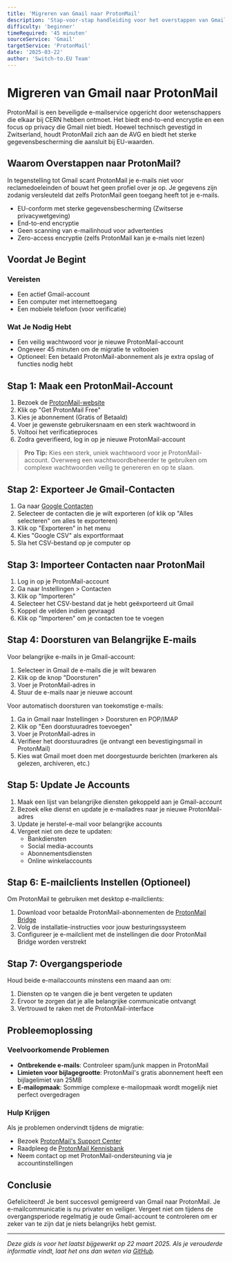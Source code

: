 ```yaml
---
title: 'Migreren van Gmail naar ProtonMail'
description: 'Stap-voor-stap handleiding voor het overstappen van Gmail naar ProtonMail'
difficulty: 'beginner'
timeRequired: '45 minuten'
sourceService: 'Gmail'
targetService: 'ProtonMail'
date: '2025-03-22'
author: 'Switch-to.EU Team'
---
```


# Migreren van Gmail naar ProtonMail

ProtonMail is een beveiligde e-mailservice opgericht door wetenschappers die elkaar bij CERN hebben ontmoet. Het biedt end-to-end encryptie en een focus op privacy die Gmail niet biedt. Hoewel technisch gevestigd in Zwitserland, houdt ProtonMail zich aan de AVG en biedt het sterke gegevensbescherming die aansluit bij EU-waarden.

## Waarom Overstappen naar ProtonMail?

In tegenstelling tot Gmail scant ProtonMail je e-mails niet voor reclamedoeleinden of bouwt het geen profiel over je op. Je gegevens zijn zodanig versleuteld dat zelfs ProtonMail geen toegang heeft tot je e-mails.

- EU-conform met sterke gegevensbescherming (Zwitserse privacywetgeving)
- End-to-end encryptie
- Geen scanning van e-mailinhoud voor advertenties
- Zero-access encryptie (zelfs ProtonMail kan je e-mails niet lezen)

## Voordat Je Begint

### Vereisten

- Een actief Gmail-account
- Een computer met internettoegang
- Een mobiele telefoon (voor verificatie)

### Wat Je Nodig Hebt

- Een veilig wachtwoord voor je nieuwe ProtonMail-account
- Ongeveer 45 minuten om de migratie te voltooien
- Optioneel: Een betaald ProtonMail-abonnement als je extra opslag of functies nodig hebt

## Stap 1: Maak een ProtonMail-Account

1. Bezoek de [ProtonMail-website](https://proton.me/mail)
2. Klik op "Get ProtonMail Free"
3. Kies je abonnement (Gratis of Betaald)
4. Voer je gewenste gebruikersnaam en een sterk wachtwoord in
5. Voltooi het verificatieproces
6. Zodra geverifieerd, log in op je nieuwe ProtonMail-account

> **Pro Tip:** Kies een sterk, uniek wachtwoord voor je ProtonMail-account. Overweeg een wachtwoordbeheerder te gebruiken om complexe wachtwoorden veilig te genereren en op te slaan.

## Stap 2: Exporteer Je Gmail-Contacten

1. Ga naar [Google Contacten](https://contacts.google.com)
2. Selecteer de contacten die je wilt exporteren (of klik op "Alles selecteren" om alles te exporteren)
3. Klik op "Exporteren" in het menu
4. Kies "Google CSV" als exportformaat
5. Sla het CSV-bestand op je computer op

## Stap 3: Importeer Contacten naar ProtonMail

1. Log in op je ProtonMail-account
2. Ga naar Instellingen > Contacten
3. Klik op "Importeren"
4. Selecteer het CSV-bestand dat je hebt geëxporteerd uit Gmail
5. Koppel de velden indien gevraagd
6. Klik op "Importeren" om je contacten toe te voegen

## Stap 4: Doorsturen van Belangrijke E-mails

Voor belangrijke e-mails in je Gmail-account:

1. Selecteer in Gmail de e-mails die je wilt bewaren
2. Klik op de knop "Doorsturen"
3. Voer je ProtonMail-adres in
4. Stuur de e-mails naar je nieuwe account

Voor automatisch doorsturen van toekomstige e-mails:

1. Ga in Gmail naar Instellingen > Doorsturen en POP/IMAP
2. Klik op "Een doorstuuradres toevoegen"
3. Voer je ProtonMail-adres in
4. Verifieer het doorstuuradres (je ontvangt een bevestigingsmail in ProtonMail)
5. Kies wat Gmail moet doen met doorgestuurde berichten (markeren als gelezen, archiveren, etc.)

## Stap 5: Update Je Accounts

1. Maak een lijst van belangrijke diensten gekoppeld aan je Gmail-account
2. Bezoek elke dienst en update je e-mailadres naar je nieuwe ProtonMail-adres
3. Update je herstel-e-mail voor belangrijke accounts
4. Vergeet niet om deze te updaten:
   - Bankdiensten
   - Social media-accounts
   - Abonnementsdiensten
   - Online winkelaccounts

## Stap 6: E-mailclients Instellen (Optioneel)

Om ProtonMail te gebruiken met desktop e-mailclients:

1. Download voor betaalde ProtonMail-abonnementen de [ProtonMail Bridge](https://proton.me/mail/bridge)
2. Volg de installatie-instructies voor jouw besturingssysteem
3. Configureer je e-mailclient met de instellingen die door ProtonMail Bridge worden verstrekt

## Stap 7: Overgangsperiode

Houd beide e-mailaccounts minstens een maand aan om:

1. Diensten op te vangen die je bent vergeten te updaten
2. Ervoor te zorgen dat je alle belangrijke communicatie ontvangt
3. Vertrouwd te raken met de ProtonMail-interface

## Probleemoplossing

### Veelvoorkomende Problemen

- **Ontbrekende e-mails**: Controleer spam/junk mappen in ProtonMail
- **Limieten voor bijlagegrootte**: ProtonMail's gratis abonnement heeft een bijlagelimiet van 25MB
- **E-mailopmaak**: Sommige complexe e-mailopmaak wordt mogelijk niet perfect overgedragen

### Hulp Krijgen

Als je problemen ondervindt tijdens de migratie:

- Bezoek [ProtonMail's Support Center](https://proton.me/support/mail)
- Raadpleeg de [ProtonMail Kennisbank](https://proton.me/support/knowledge-base)
- Neem contact op met ProtonMail-ondersteuning via je accountinstellingen

## Conclusie

Gefeliciteerd! Je bent succesvol gemigreerd van Gmail naar ProtonMail. Je e-mailcommunicatie is nu privater en veiliger. Vergeet niet om tijdens de overgangsperiode regelmatig je oude Gmail-account te controleren om er zeker van te zijn dat je niets belangrijks hebt gemist.

---

_Deze gids is voor het laatst bijgewerkt op 22 maart 2025. Als je verouderde informatie vindt, laat het ons dan weten via [GitHub](https://github.com/your-repo/switch-to.eu)._
